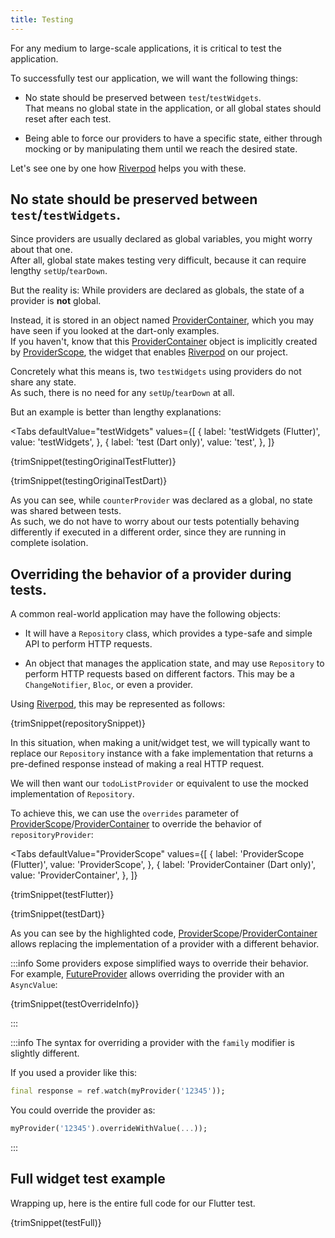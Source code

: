```yaml
---
title: Testing
---
```



For any medium to large-scale applications, it is critical to test the application.

To successfully test our application, we will want the following things:

- No state should be preserved between `test`/`testWidgets`.  
  That means no global state in the application, or all global states should reset after each test.

- Being able to force our providers to have a specific state, either through
  mocking or by manipulating them until we reach the desired state.

Let's see one by one how [Riverpod] helps you with these.

## No state should be preserved between `test`/`testWidgets`.

Since providers are usually declared as global variables, you might worry about
that one.  
After all, global state makes testing very difficult, because it can require
lengthy `setUp`/`tearDown`.

But the reality is: While providers are declared as globals, the state of a provider
is **not** global.

Instead, it is stored in an object named [ProviderContainer], which you may have
seen if you looked at the dart-only examples.  
If you haven't, know that this [ProviderContainer] object is implicitly created
by [ProviderScope], the widget that enables [Riverpod] on our project.

Concretely what this means is, two `testWidgets` using providers do not share
any state.  
As such, there is no need for any `setUp`/`tearDown` at all.

But an example is better than lengthy explanations:

<Tabs
  defaultValue="testWidgets"
  values={[
    { label: 'testWidgets (Flutter)', value: 'testWidgets', },
    { label: 'test (Dart only)', value: 'test', },
  ]}
>
<TabItem value="testWidgets">

<CodeBlock>{trimSnippet(testingOriginalTestFlutter)}</CodeBlock>

</TabItem>
<TabItem value="test">

<CodeBlock>{trimSnippet(testingOriginalTestDart)}</CodeBlock>

</TabItem>
</Tabs>

As you can see, while `counterProvider` was declared as a global, no state was
shared between tests.  
As such, we do not have to worry about our tests potentially behaving differently
if executed in a different order, since they are running in complete isolation.

## Overriding the behavior of a provider during tests.

A common real-world application may have the following objects:

- It will have a `Repository` class, which provides a type-safe and simple API
  to perform HTTP requests.

- An object that manages the application state, and may use `Repository` to perform
  HTTP requests based on different factors.
  This may be a `ChangeNotifier`, `Bloc`, or even a provider.

Using [Riverpod], this may be represented as follows:

<CodeBlock>{trimSnippet(repositorySnippet)}</CodeBlock>

In this situation, when making a unit/widget test, we will typically want to
replace our `Repository` instance with a fake implementation that returns
a pre-defined response instead of making a real HTTP request.

We will then want our `todoListProvider` or equivalent to use the mocked implementation
of `Repository`.

To achieve this, we can use the `overrides` parameter of [ProviderScope]/[ProviderContainer]
to override the behavior of `repositoryProvider`:

<Tabs
  defaultValue="ProviderScope"
  values={[
    { label: 'ProviderScope (Flutter)', value: 'ProviderScope', },
    { label: 'ProviderContainer (Dart only)', value: 'ProviderContainer', },
  ]}
>
<TabItem value="ProviderScope">

<CodeBlock>{trimSnippet(testFlutter)}</CodeBlock>

</TabItem>
<TabItem value="ProviderContainer">

<CodeBlock>{trimSnippet(testDart)}</CodeBlock>

</TabItem>
</Tabs>

As you can see by the highlighted code, [ProviderScope]/[ProviderContainer]
allows replacing the implementation of a provider with a different behavior.

:::info
Some providers expose simplified ways to override their behavior.  
For example, [FutureProvider] allows overriding the provider with an `AsyncValue`:

<CodeBlock>{trimSnippet(testOverrideInfo)}</CodeBlock>

:::

:::info
The syntax for overriding a provider with the `family` modifier is slightly different.

If you used a provider like this:

```dart
final response = ref.watch(myProvider('12345'));
```

You could override the provider as:

```dart
myProvider('12345').overrideWithValue(...));
```

:::

## Full widget test example

Wrapping up, here is the entire full code for our Flutter test.

<CodeBlock>{trimSnippet(testFull)}</CodeBlock>

[riverpod]: https://github.com/rrousselgit/river_pod
[providerscope]: https://pub.dev/documentation/flutter_riverpod/latest/flutter_riverpod/ProviderScope-class.html
[providercontainer]: https://pub.dev/documentation/riverpod/latest/riverpod/ProviderContainer-class.html
[futureprovider]: ../providers/future_provider
[zone]: https://api.flutter.dev/flutter/dart-async/Zone-class.html
